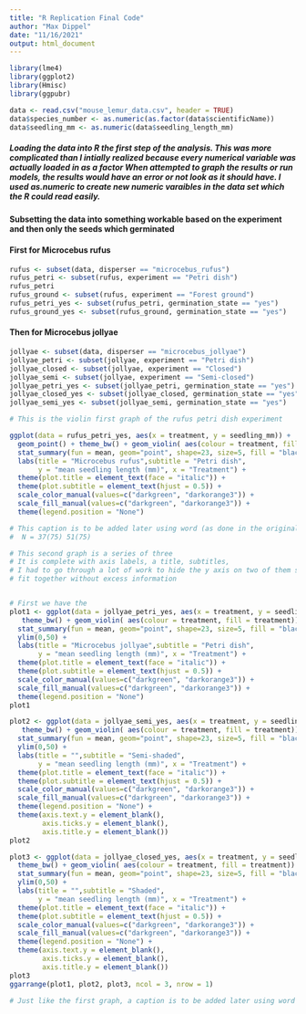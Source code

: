 ```yaml
---
title: "R Replication Final Code"
author: "Max Dippel"
date: "11/16/2021"
output: html_document
---
```


```r
library(lme4)
library(ggplot2)
library(Hmisc)
library(ggpubr)
```

```r
data <- read.csv("mouse_lemur_data.csv", header = TRUE)
data$species_number <- as.numeric(as.factor(data$scientificName))
data$seedling_mm <- as.numeric(data$seedling_length_mm)
```

##### Loading the data into R the first step of the analysis. This was more complicated than I intially realized because every numerical variable was actually loaded in as a factor When attempted to graph the results or run models, the results would have an error or not look as it should have. I used as.numeric to create new numeric varaibles in the data set which the R could read easily. 

#### Subsetting the data into something workable based on the experiment and then only the seeds which germinated 
#### First for Microcebus rufus

```r
rufus <- subset(data, disperser == "microcebus_rufus")
rufus_petri <- subset(rufus, experiment == "Petri dish")
rufus_petri
rufus_ground <- subset(rufus, experiment == "Forest ground")
rufus_petri_yes <- subset(rufus_petri, germination_state == "yes")
rufus_ground_yes <- subset(rufus_ground, germination_state == "yes")
```

#### Then for Microcebus jollyae
```r
jollyae <- subset(data, disperser == "microcebus_jollyae")
jollyae_petri <- subset(jollyae, experiment == "Petri dish")
jollyae_closed <- subset(jollyae, experiment == "Closed")
jollyae_semi <- subset(jollyae, experiment == "Semi-closed")
jollyae_petri_yes <- subset(jollyae_petri, germination_state == "yes")
jollyae_closed_yes <- subset(jollyae_closed, germination_state == "yes")
jollyae_semi_yes <- subset(jollyae_semi, germination_state == "yes")
```

```r
# This is the violin first graph of the rufus petri dish experiment

ggplot(data = rufus_petri_yes, aes(x = treatment, y = seedling_mm)) +
  geom_point() + theme_bw() + geom_violin( aes(colour = treatment, fill = treatment)) +
  stat_summary(fun = mean, geom="point", shape=23, size=5, fill = "black") +
  labs(title = "Microcebus rufus",subtitle = "Petri dish", 
       y = "mean seedling length (mm)", x = "Treatment") +
  theme(plot.title = element_text(face = "italic")) + 
  theme(plot.subtitle = element_text(hjust = 0.5)) +
  scale_color_manual(values=c("darkgreen", "darkorange3")) +
  scale_fill_manual(values=c("darkgreen", "darkorange3")) + 
  theme(legend.position = "None")

# This caption is to be added later using word (as done in the original study)
#  N = 37(75) 51(75) 
```

```r
# This second graph is a series of three
# It is complete with axis labels, a title, subtitles, 
# I had to go through a lot of work to hide the y axis on two of them so that they would all 
# fit together without excess information


# First we have the 
plot1 <- ggplot(data = jollyae_petri_yes, aes(x = treatment, y = seedling_mm)) +
   theme_bw() + geom_violin( aes(colour = treatment, fill = treatment)) +
  stat_summary(fun = mean, geom="point", shape=23, size=5, fill = "black") + 
  ylim(0,50) + 
  labs(title = "Microcebus jollyae",subtitle = "Petri dish", 
       y = "mean seedling length (mm)", x = "Treatment") +
  theme(plot.title = element_text(face = "italic")) + 
  theme(plot.subtitle = element_text(hjust = 0.5)) +
  scale_color_manual(values=c("darkgreen", "darkorange3")) +
  scale_fill_manual(values=c("darkgreen", "darkorange3")) + 
  theme(legend.position = "None")
plot1

plot2 <- ggplot(data = jollyae_semi_yes, aes(x = treatment, y = seedling_mm)) +
   theme_bw() + geom_violin( aes(colour = treatment, fill = treatment)) +
  stat_summary(fun = mean, geom="point", shape=23, size=5, fill = "black") +
  ylim(0,50) +
  labs(title = "",subtitle = "Semi-shaded", 
       y = "mean seedling length (mm)", x = "Treatment") +
  theme(plot.title = element_text(face = "italic")) + 
  theme(plot.subtitle = element_text(hjust = 0.5)) +
  scale_color_manual(values=c("darkgreen", "darkorange3")) +
  scale_fill_manual(values=c("darkgreen", "darkorange3")) + 
  theme(legend.position = "None") + 
  theme(axis.text.y = element_blank(), 
        axis.ticks.y = element_blank(), 
        axis.title.y = element_blank())
plot2

plot3 <- ggplot(data = jollyae_closed_yes, aes(x = treatment, y = seedling_mm)) +
  theme_bw() + geom_violin( aes(colour = treatment, fill = treatment)) +
  stat_summary(fun = mean, geom="point", shape=23, size=5, fill = "black") +
  ylim(0,50) +
  labs(title = "",subtitle = "Shaded", 
       y = "mean seedling length (mm)", x = "Treatment") +
  theme(plot.title = element_text(face = "italic")) + 
  theme(plot.subtitle = element_text(hjust = 0.5)) +
  scale_color_manual(values=c("darkgreen", "darkorange3")) +
  scale_fill_manual(values=c("darkgreen", "darkorange3")) + 
  theme(legend.position = "None") + 
  theme(axis.text.y = element_blank(), 
        axis.ticks.y = element_blank(), 
        axis.title.y = element_blank())
plot3
ggarrange(plot1, plot2, plot3, ncol = 3, nrow = 1)

# Just like the first graph, a caption is to be added later using word (as done in the original study)
```

